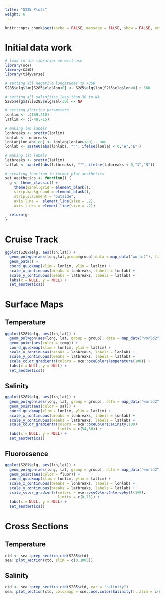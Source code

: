 ```yaml
---
title: "S285 Plots"
weight: 6
---
```


```r
knitr::opts_chunk$set(cache = FALSE, message = FALSE, show = FALSE, error = FALSE, warning = FALSE)
```

# Initial data work

```r
# load in the libraries we will use
library(oce)
library(S285)
library(tidyverse)

# setting all negative longitudes to +360
S285$elg$lon[S285$elg$lon<0] <- S285$elg$lon[S285$elg$lon<0] + 360

# setting all salinities less than 30 to NA
S285$elg$sal[S285$elg$sal<30] <- NA

# setting plotting parameters
lonlim <- c(169,210)
latlim <- c(-48,-15)

# making lon labels
lonbreaks <- pretty(lonlim)
lonlab <- lonbreaks
lonlab[lonlab>180] <- lonlab[lonlab>180] - 360
lonlab <- paste0(abs(lonlab), "°", ifelse(lonlab < 0,"W","E"))

# making lat labels
latbreaks <- pretty(latlim)
latlab <- paste0(abs(latbreaks), "°", ifelse(latbreaks < 0,"S","N"))

# creating function to format plot aesthetics
set_aesthetics <- function() {
  g <- theme_classic() +
    theme(panel.grid = element_blank(),
    strip.background = element_blank(),
    strip.placement = "outside",
    axis.line =  element_line(size = .2),
    axis.ticks = element_line(size = .2))
  
  return(g)
}
```

# Cruise Track

```r
ggplot(S285$elg, aes(lon,lat)) +
  geom_polygon(aes(long,lat,group=group),data = map_data("world2"), fill = "grey50") +
  geom_path() +
  coord_quickmap(xlim = lonlim, ylim = latlim) +
  scale_x_continuous(breaks = lonbreaks, labels = lonlab) +
  scale_y_continuous(breaks = latbreaks, labels = latlab) +
  labs(x = NULL, y = NULL) +
  set_aesthetics()
```

# Surface Maps

## Temperature

```r
ggplot(S285$elg, aes(lon,lat)) +
  geom_polygon(aes(long, lat, group = group), data = map_data("world2"), fill = "grey50") +
  geom_point(aes(color = temp)) +
  coord_quickmap(xlim = lonlim, ylim = latlim) +
  scale_x_continuous(breaks = lonbreaks, labels = lonlab) +
  scale_y_continuous(breaks = latbreaks, labels = latlab) +
  scale_color_gradientn(colors = oce::oceColorsTemperature(100)) +
  labs(x = NULL, y = NULL) +
  set_aesthetics()
```

## Salinity

```r
ggplot(S285$elg, aes(lon,lat)) +
  geom_polygon(aes(long, lat, group = group), data = map_data("world2"), fill = "grey50") +
  geom_point(aes(color = sal)) +
  coord_quickmap(xlim = lonlim, ylim = latlim) +
  scale_x_continuous(breaks = lonbreaks, labels = lonlab) +
  scale_y_continuous(breaks = latbreaks, labels = latlab) +
  scale_color_gradientn(colors = oce::oceColorsSalinity(100),
                        limits = c(34,36)) +
  labs(x = NULL, y = NULL) +
  set_aesthetics()
```

## Fluoroesence

```r
ggplot(S285$elg, aes(lon,lat)) +
  geom_polygon(aes(long, lat, group = group), data = map_data("world2"), fill = "grey50") +
  geom_point(aes(color = fluor)) +
  coord_quickmap(xlim = lonlim, ylim = latlim) +
  scale_x_continuous(breaks = lonbreaks, labels = lonlab) +
  scale_y_continuous(breaks = latbreaks, labels = latlab) +
  scale_color_gradientn(colors = oce::oceColorsChlorophyll(100),
                        limits = c(0,75)) +
  labs(x = NULL, y = NULL) +
  set_aesthetics()
```

# Cross Sections

## Temperature

```r
ctd <- sea::prep_section_ctd(S285$ctd)
sea::plot_section(ctd, zlim = c(0,1000))
```

## Salinity

```r
ctd <- sea::prep_section_ctd(S285$ctd, var = "salinity")
sea::plot_section(ctd, colormap = oce::oce.colorsSalinity(), zlim = c(0,1000))
```
